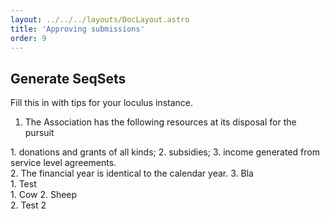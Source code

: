 ```yaml
---
layout: ../../../layouts/DocLayout.astro
title: 'Approving submissions'
order: 9
---
```


## Generate SeqSets

Fill this in with tips for your loculus instance.






1. The Association has the following resources at its disposal for the pursuit
<div class="lettered-list">
<div class="indent">
1. donations and grants of all kinds;
2. subsidies;
3. income generated from service level agreements.
</div>
</div>
2. The financial year is identical to the calendar year.
3. Bla


<div class="multiLevelNumberedList">
1. Test
<div>
1. Cow
2. Sheep
</div>
2. Test 2

</ol>
